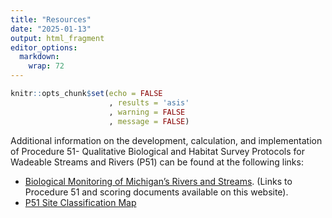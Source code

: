 ```yaml
---
title: "Resources"
date: "2025-01-13"
output: html_fragment
editor_options: 
  markdown: 
    wrap: 72
---
```


```r
knitr::opts_chunk$set(echo = FALSE
                      , results = 'asis'
                      , warning = FALSE
                      , message = FALSE)
```

Additional information on the development, calculation, and
implementation of Procedure 51- Qualitative Biological and Habitat
Survey Protocols for Wadeable Streams and Rivers (P51) can be found at
the following links:

-   <a href="https://storymaps.arcgis.com/stories/32872a04c68d43c9acfc12948d2a3748" target="_blank">Biological
    Monitoring of Michigan’s Rivers and Streams</a>. (Links to Procedure
    51 and scoring documents available on this website).
-   <a href="https://experience.arcgis.com/experience/2679ab95af4a4c1e823fbef7018aeb59/" target="_blank">P51
    Site Classification Map</a>
